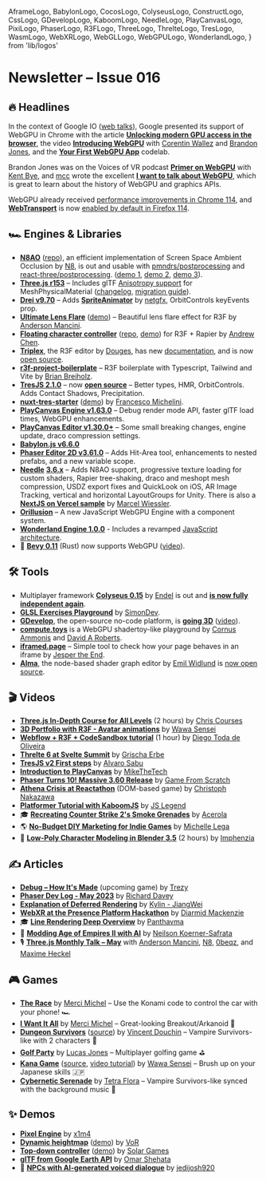   AframeLogo,
  BabylonLogo,
  CocosLogo,
  ColyseusLogo,
  ConstructLogo,
  CssLogo,
  GDevelopLogo,
  KaboomLogo,
  NeedleLogo,
  PlayCanvasLogo,
  PixiLogo,
  PhaserLogo,
  R3FLogo,
  ThreeLogo,
  ThrelteLogo,
  TresLogo,
  WasmLogo,
  WebXRLogo,
  WebGLLogo,
  WebGPULogo,
  WonderlandLogo,
} from 'lib/logos'

# Newsletter – Issue 016

<SubTitleDate value="2023-06-01" />

<NoBulletListStyles />
<NewsletterStyles />

## 🔥 Headlines

<WebGPULogo /> In the context of Google IO ([web
talks](https://io.google/2023/program/?q=keynote,technical-session,web-topic,web)), Google presented
its support of WebGPU in Chrome with the article [**Unlocking modern GPU access in the
browser**](https://developer.chrome.com/en/blog/webgpu-io2023/), the video [**Introducing
WebGPU**](https://www.youtube.com/watch?v=m6T-Mq1BPXg) with [Corentin
Wallez](https://twitter.com/DaKangz) and [Brandon Jones](https://twitter.com/Tojiro), and the
[**Your First WebGPU App**](https://codelabs.developers.google.com/your-first-webgpu-app) codelab.

Brandon Jones was on the Voices of VR podcast [**Primer on
WebGPU**](https://voicesofvr.com/1213-primer-on-webgpu-bringing-high-performance-3d-graphics-and-parallel-compute-to-the-web/)
with [Kent Bye](https://twitter.com/kentbye), and [mcc](https://mastodon.social/@mcc) wrote the excellent [**I want to talk about WebGPU**](https://cohost.org/mcc/post/1406157-i-want-to-talk-about-webgpu), which is great to learn about the history of WebGPU and graphics APIs.

WebGPU already received [performance improvements in Chrome 114](https://developer.chrome.com/blog/new-in-webgpu-114/), and [**WebTransport**](https://developer.chrome.com/en/articles/webtransport/) is now [enabled by default in Firefox 114](https://bugzilla.mozilla.org/show_bug.cgi?id=1709355).

## 🏎 Engines & Libraries

- <ThreeLogo /> [**N8AO**](https://twitter.com/N8Programs/status/1658820364313452550)
  ([repo](https://github.com/N8python/n8ao/)), an efficient implementation of Screen Space Ambient
  Occlusion by [N8](https://twitter.com/N8Programs), is out and usable with
  [pmndrs/postprocessing](https://github.com/pmndrs/postprocessing)
  and <R3FLogo /> [react-three/postprocessing](https://github.com/pmndrs/react-postprocessing).
  ([demo 1](https://twitter.com/0xca0a/status/1661067580449210379), [demo
  2](https://codesandbox.io/s/n8ao-fcshnk?file=/src/App.js), [demo
  3](https://twitter.com/0xca0a/status/1661119533417938945)).
- <ThreeLogo /> [**Three.js r153**](https://twitter.com/threejs/status/1663939930987585536) –
  Includes glTF [Anisotropy support](https://github.com/mrdoob/three.js/pull/25580) for
  MeshPhysicalMaterial ([changelog](https://github.com/mrdoob/three.js/releases/tag/r153),
  [migration guide](https://github.com/mrdoob/three.js/wiki/Migration-Guide)).
- <R3FLogo /> [**Drei v9.70**](https://github.com/pmndrs/drei/releases) – Adds
  [**SpriteAnimator**](https://twitter.com/0xca0a/status/1662110622765465600) by
  [netgfx](https://twitter.com/netgfx), OrbitControls keyEvents prop.
- <R3FLogo /> [**Ultimate Lens Flare**](https://github.com/ektogamat/R3F-Ultimate-Lens-Flare)
  ([demo](https://ultimate-lens-flare.vercel.app/)) – Beautiful lens flare effect for R3F by
  [Anderson Mancini](https://twitter.com/Andersonmancini).
- <R3FLogo /> [**Floating character
  controller**](https://twitter.com/AndrewChenE/status/1662661213074112515)
  ([repo](https://github.com/ErdongChen-Andrew/CharacterControl),
  [demo](https://character-control.vercel.app)) for R3F + Rapier by [Andrew
  Chen](https://twitter.com/AndrewChenE).
- <R3FLogo /> [**Triplex**](https://triplex.dev/), the R3F editor by
  [Douges](https://twitter.com/itsdouges), has new [documentation](https://triplex.dev/), and is now
  [open source](https://github.com/try-triplex/triplex).
- <R3FLogo /> [**r3f-project-boilerplate**](https://github.com/Ctrlmonster/r3f-project-boilerplate)
  – R3F boilerplate with Typescript, Tailwind and Vite by [Brian
  Breiholz](https://twitter.com/BrianBreiholz).
- <TresLogo /> [**TresJS 2.1.0**](https://tresjs.org/blog/announcing-v-2-1-0.html) – now [**open
  source**](https://github.com/tresjs/tres) – Better types, HMR, OrbitControls. Adds Contact
  Shadows, Precipitation.
- <TresLogo /> [**nuxt-tres-starter**](https://github.com/kekkorider/nuxt-tres-starter)
  ([demo](https://nuxt-tresjs-starter.vercel.app/)) by [Francesco
  Michelini](https://twitter.com/fra_michelini).
- <PlayCanvasLogo /> [**PlayCanvas Engine v1.63.0**](https://github.com/playcanvas/engine/releases)
  – Debug render mode API, faster glTF load times, WebGPU enhancements.
- <PlayCanvasLogo /> [**PlayCanvas Editor v1.30.0+**](https://github.com/playcanvas/editor/releases)
  – Some small breaking changes, engine update, draco compression settings.
- <BabylonLogo /> [**Babylon.js v6.6.0**](https://github.com/BabylonJS/Babylon.js/releases)
- <PhaserLogo /> [**Phaser Editor 2D
  v3.61.0**](https://phasereditor2d.com/blog/2023/05/phaser-editor-2d-v3601-released-welcome-interactive-hit-area-tools/)
  – Adds Hit-Area tool, enhancements to nested prefabs, and a new variable scope.
- <NeedleLogo /> [**Needle**](https://needle.tools/)
  [**3.6.x**](https://github.com/needle-tools/needle-engine-support/releases) – Adds N8AO support,
  progressive texture loading for custom shaders, Rapier tree-shaking, draco and meshopt mesh
  compression, USDZ export fixes and QuickLook on iOS, AR Image Tracking, vertical and horizontal
  LayoutGroups for Unity. There is also a [**NextJS on Vercel
  sample**](https://github.com/needle-engine/nextjs-sample) by [Marcel
  Wiessler](https://twitter.com/marcel_wiessler).
- <WebGPULogo /> [**Orillusion**](https://www.orillusion.com/en) – A new JavaScript WebGPU Engine
  with a component system.
- <WebXRLogo /> <WonderlandLogo /> [**Wonderland Engine
  1.0.0**](https://wonderlandengine.com/news/release-1.0.0/) - Includes a revamped [JavaScript
  architecture](https://wonderlandengine.com/news/new-js-architecture-migration-1_0_0/).
- 🦀 [**Bevy 0.11**](https://bevyengine.org/news/bevy-webgpu/) (Rust) now supports WebGPU ([video](https://www.youtube.com/watch?v=O1S7WWJ0B9U)).

## 🛠 Tools

- <ColyseusLogo /> Multiplayer framework [**Colyseus
  0.15**](https://twitter.com/colyseus/status/1654200895561781251) by
  [Endel](https://twitter.com/endel) is out and [**is now fully independent
  again**](https://endel.medium.com/colyseus-is-fully-independent-again-4fa7f1774303).
- <WebGLLogo /> [**GLSL Exercises Playground**](https://glsl-exercises.simondev.io/lesson/1/1) by
  [SimonDev](https://twitter.com/iced_coffee_dev).
- <GDevelopLogo /> [**GDevelop**](https://gdevelop.io/), the open-source no-code platform, is
  [**going 3D**](https://github.com/4ian/GDevelop/releases/tag/v5.1.162)
  ([video](https://www.youtube.com/watch?v=gfxdbNn4xq4)).
- [**compute.toys**](https://compute.toys/) is a WebGPU shadertoy-like playground by [Cornus Ammonis](https://twitter.com/cornusammonis) and [David A Roberts](https://twitter.com/david_ar).
- [**iframed.page**](https://iframed.page/) – Simple tool to check how your page behaves in an iframe by [Jesper the End](https://twitter.com/Jespertheend).
- [**Alma**](https://www.alma.sh/), the node-based shader graph editor by [Emil Widlund](https://twitter.com/emilwidlund) is [now open source](https://twitter.com/emilwidlund/status/1654799251673686016).

## 🎬 Videos

- <ThreeLogo /> [**Three.js In-Depth Course for All
  Levels**](https://www.youtube.com/watch?v=sPereCgQnWQ) (2 hours) by [Chris
  Courses](https://twitter.com/christopher4lis)
- <R3FLogo /> [**3D Portfolio with R3F - Avatar
  animations**](https://www.youtube.com/watch?v=pGMKIyALcK0) by [Wawa
  Sensei](https://twitter.com/wawasensei)
- <R3FLogo /> [**Webflow + R3F + CodeSandbox
  tutorial**](https://www.youtube.com/watch?v=XOIU3mdR9Sc) (1 hour) by [Diego Toda de
  Oliveira](https://twitter.com/dieg0liv)
- <ThrelteLogo /> [**Threlte 6 at Svelte Summit**](https://www.youtube.com/watch?v=-QPP-JXICyk) by
  [Grischa Erbe](https://legrisch.com/)
- <TresLogo /> [**TresJS v2 First steps**](https://www.youtube.com/watch?v=k2ntrRtR8wc) by [Alvaro
  Sabu](https://twitter.com/alvarosabu)
- <PlayCanvasLogo /> [**Introduction to
  PlayCanvas**](https://www.youtube.com/watch?v=ROVoWtse7gw&list=PLJKGfra8Jl0B845PNo9cMxAQfghJrYH1Y)
  by [MikeTheTech](https://twitter.com/mikethetech)
- <PhaserLogo /> [**Phaser Turns 10! Massive 3.60
  Release**](https://www.youtube.com/watch?v=SYSzuksxaIY) by [Game From
  Scratch](https://twitter.com/gamefromscratch)
- <CssLogo /> [**Athena Crisis at Reactathon**](https://www.youtube.com/watch?v=HOD9UQFbdgc&t=9000s)
  (DOM-based game) by [Christoph Nakazawa](https://twitter.com/cpojer)
- <KaboomLogo /> [**Platformer Tutorial with
  KaboomJS**](https://www.youtube.com/watch?v=Dkxwe_Gv7q4) by [JS
  Legend](https://twitter.com/JSLegendDev)
- 🎓 [**Recreating Counter Strike 2's Smoke Grenades**](https://www.youtube.com/watch?v=ryB8hT5TMSg) by [Acerola](https://twitter.com/Acerola_t)
- 🌎 [**No-Budget DIY Marketing for Indie Games**](https://www.youtube.com/watch?v=NWyZlGMysH8) by [Michelle Lega](https://twitter.com/michelle_lega)
- 🎁 [**Low-Poly Character Modeling in Blender 3.5**](https://www.youtube.com/watch?v=PTWV67qUX2k) (2 hours) by [Imphenzia](https://www.youtube.com/@Imphenzia)

## ✍️ Articles

- <PixiLogo /> [**Debug – How It's Made**](https://debug.game/blog/how-its-made) (upcoming game) by
  [Trezy](https://twitter.com/TrezyCodes)
- <PhaserLogo /> [**Phaser Dev Log - May
  2023**](https://www.patreon.com/posts/phaser-dev-log-83843821) by [Richard
  Davey](https://twitter.com/photonstorm)
- <CocosLogo /> [**Explanation of Deferred
  Rendering**](https://www.linkedin.com/pulse/comprehensive-explanation-deferred-rendering-kylin-jiangwei/)
  by [Kylin - JiangWei](https://www.linkedin.com/in/mrkylin/)
- <WebXRLogo /> [**WebXR at the Presence Platform
  Hackathon**](https://developer.oculus.com/blog/webxr-presence-platform-hackathon-meta-quest/) by
  [Diarmid Mackenzie](https://twitter.com/dhmackenzie)
- 🎓 [**Line Rendering Deep Overview**](https://panthavma.com/articles/lines/deep-overview-extraction/) by [Panthavma](https://twitter.com/panthavma)
- 🤖 [**Modding Age of Empires II with AI**](https://www.engine.study/blog/modding-age-of-empires-ii-with-a-sprite-diffuser/) by [Neilson Koerner-Safrata](https://twitter.com/neilsonks)
- 🎙 <ThreeLogo /> [**Three.js Monthly Talk – May**](https://twitter.com/i/spaces/1OwGWwdyLEAGQ) with [Anderson Mancini](https://twitter.com/Andersonmancini), [N8](https://twitter.com/N8Programs), [0beqz](https://twitter.com/0beqz), and [Maxime Heckel](https://twitter.com/MaximeHeckel)

## 🎮 Games

- <ThreeLogo /> [**The Race**](https://webgamer.io/en/g/the-race) by [Merci
  Michel](https://twitter.com/MerciMichel) – Use the Konami code to control the car with your phone!
  🏎
- <ThreeLogo /> [**I Want It All**](https://webgamer.io/en/g/i-want-it-all) by [Merci
  Michel](https://twitter.com/MerciMichel) – Great-looking Breakout/Arkanoid 🏏
- <ThreeLogo /> [**Dungeon Survivors**](https://webgamer.io/en/g/dungeon-survivors)
  ([source](https://github.com/VincentDouchin/Dungeon-Survivors)) by [Vincent
  Douchin](https://github.com/VincentDouchin) – Vampire Survivors-like with 2 characters 🧙
- <ThreeLogo /> [**Golf Party**](https://golfparty.io/) by [Lucas
  Jones](https://twitter.com/_LucasJones) – Multiplayer golfing game ⛳️
- <R3FLogo /> [**Kana Game**](https://r3f-kanagame-part-3.vercel.app/ )
  ([source](https://github.com/wass08/r3f-kanagame-part-3), [video
  tutorial](https://www.youtube.com/watch?v=qd-2CxIk2WQ)) by [Wawa
  Sensei](https://twitter.com/wawasensei) – Brush up on your Japanese skills 🇯🇵
- <PhaserLogo /> [**Cybernetic Serenade**](https://webgamer.io/en/g/cybernetic-serenade) by [Tetra
  Flora](https://tetraflora.itch.io/) – Vampire Survivors-like synced with the background music 🎵

## ✨ Demos

- <WebGPULogo /> [**Pixel Engine**](https://voxelchain.app/pixels/?seed=3364760640) by
  [x1m4](https://twitter.com/_x1m4)
- <ThreeLogo /> [**Dynamic
  heightmap**](https://twitter.com/SketchpunkLabs/status/1663598903608868888)
  ([demo](https://sketchpunklabs.github.io/mapping/prototypes/012_heightmap_stamp.html)) by
  [VoR](https://twitter.com/SketchpunkLabs)
- <PlayCanvasLogo /> [**Top-down
  controller**](https://twitter.com/PlayingInCanvas/status/1654435740028137474)
  ([demo](https://solargames.io/demos/solar-apartment/)) by [Solar Games](https://solargames.io/)
- <PlayCanvasLogo /> [**glTF from Google Earth
  API**](https://twitter.com/Omar4ur/status/1657361031763578881) by [Omar
  Shehata](https://twitter.com/Omar4ur)
- 🤖 [**NPCs with AI-generated voiced dialogue**](https://www.youtube.com/watch?v=Tv9WxYbo2Io) by [jedijosh920](https://twitter.com/jedijosh920)

<NewsletterFooter tweetId="1664304827541618693" />
